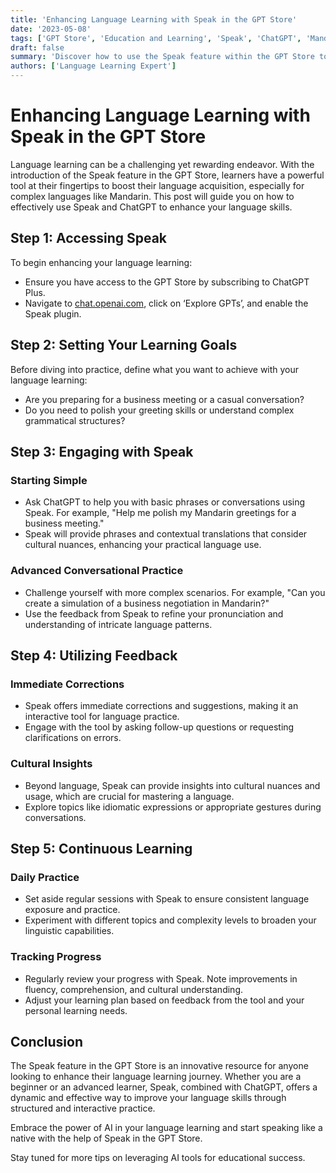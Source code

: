 ```yaml
---
title: 'Enhancing Language Learning with Speak in the GPT Store'
date: '2023-05-08'
tags: ['GPT Store', 'Education and Learning', 'Speak', 'ChatGPT', 'Mandarin']
draft: false
summary: 'Discover how to use the Speak feature within the GPT Store to accelerate your language learning. This guide offers practical tips on how to utilize ChatGPT and Speak for mastering new languages and understanding cultural nuances.'
authors: ['Language Learning Expert']
---
```


# Enhancing Language Learning with Speak in the GPT Store

Language learning can be a challenging yet rewarding endeavor. With the introduction of the Speak feature in the GPT Store, learners have a powerful tool at their fingertips to boost their language acquisition, especially for complex languages like Mandarin. This post will guide you on how to effectively use Speak and ChatGPT to enhance your language skills.

## Step 1: Accessing Speak

To begin enhancing your language learning:
- Ensure you have access to the GPT Store by subscribing to ChatGPT Plus.
- Navigate to [chat.openai.com](https://chat.openai.com), click on ‘Explore GPTs’, and enable the Speak plugin.

## Step 2: Setting Your Learning Goals

Before diving into practice, define what you want to achieve with your language learning:
- Are you preparing for a business meeting or a casual conversation?
- Do you need to polish your greeting skills or understand complex grammatical structures?

## Step 3: Engaging with Speak

### Starting Simple
- Ask ChatGPT to help you with basic phrases or conversations using Speak. For example, "Help me polish my Mandarin greetings for a business meeting."
- Speak will provide phrases and contextual translations that consider cultural nuances, enhancing your practical language use.

### Advanced Conversational Practice
- Challenge yourself with more complex scenarios. For example, "Can you create a simulation of a business negotiation in Mandarin?"
- Use the feedback from Speak to refine your pronunciation and understanding of intricate language patterns.

## Step 4: Utilizing Feedback

### Immediate Corrections
- Speak offers immediate corrections and suggestions, making it an interactive tool for language practice.
- Engage with the tool by asking follow-up questions or requesting clarifications on errors.

### Cultural Insights
- Beyond language, Speak can provide insights into cultural nuances and usage, which are crucial for mastering a language.
- Explore topics like idiomatic expressions or appropriate gestures during conversations.

## Step 5: Continuous Learning

### Daily Practice
- Set aside regular sessions with Speak to ensure consistent language exposure and practice.
- Experiment with different topics and complexity levels to broaden your linguistic capabilities.

### Tracking Progress
- Regularly review your progress with Speak. Note improvements in fluency, comprehension, and cultural understanding.
- Adjust your learning plan based on feedback from the tool and your personal learning needs.

## Conclusion

The Speak feature in the GPT Store is an innovative resource for anyone looking to enhance their language learning journey. Whether you are a beginner or an advanced learner, Speak, combined with ChatGPT, offers a dynamic and effective way to improve your language skills through structured and interactive practice.

Embrace the power of AI in your language learning and start speaking like a native with the help of Speak in the GPT Store.

Stay tuned for more tips on leveraging AI tools for educational success.
